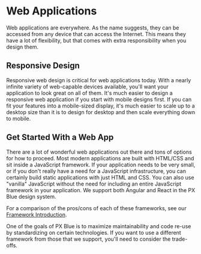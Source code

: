# Web Applications
Web applications are everywhere. As the name suggests, they can be accessed from any device that can access the Internet. This means they have a lot of flexibility, but that comes with extra responsibility when you design them.

## Responsive Design
Responsive web design is critical for web applications today. With a nearly infinite variety of web-capable devices available, you'll want your application to look great on all of them. It's much easier to design a responsive web application if you start with mobile designs first. If you can fit your features into a mobile-sized display, it's much easier to scale up to a desktop size than it is to design for desktop and then scale everything down to mobile.


## Get Started With a Web App
There are a lot of wonderful web applications out there and tons of options for how to proceed. Most modern applications are built with HTML/CSS and sit inside a JavaScript framework. If your application needs to be very small, or if you don't really have a need for a JavaScript infrastructure, you can certainly build static applications with just HTML and CSS. You can also use "vanilla" JavaScript without the need for including an entire JavaScript framework in your application. We support both Angular and React in the PX Blue design system.

For a comparison of the pros/cons of each of these frameworks, see our [Framework Introduction](/development/frameworks-web/intro).

One of the goals of PX Blue is to maximize maintainability and code re-use by standardizing on certain technologies. If you want to use a different framework from those that we support, you'll need to consider the trade-offs.